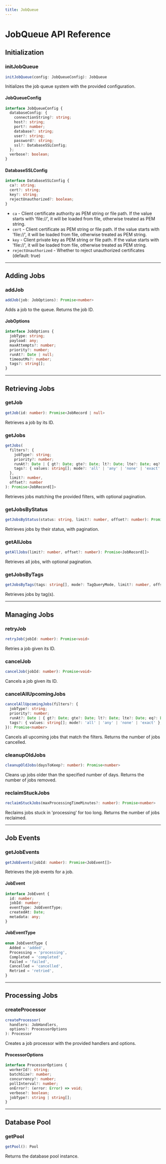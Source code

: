 ```yaml
---
title: JobQueue
---
```


# JobQueue API Reference

## Initialization

### initJobQueue

```ts
initJobQueue(config: JobQueueConfig): JobQueue
```

Initializes the job queue system with the provided configuration.

#### JobQueueConfig

```ts
interface JobQueueConfig {
  databaseConfig: {
    connectionString?: string;
    host?: string;
    port?: number;
    database?: string;
    user?: string;
    password?: string;
    ssl?: DatabaseSSLConfig;
  };
  verbose?: boolean;
}
```

#### DatabaseSSLConfig

```ts
interface DatabaseSSLConfig {
  ca?: string;
  cert?: string;
  key?: string;
  rejectUnauthorized?: boolean;
}
```

- `ca` - Client certificate authority as PEM string or file path. If the value starts with 'file://', it will be loaded from file, otherwise treated as PEM string.
- `cert` - Client certificate as PEM string or file path. If the value starts with 'file://', it will be loaded from file, otherwise treated as PEM string.
- `key` - Client private key as PEM string or file path. If the value starts with 'file://', it will be loaded from file, otherwise treated as PEM string.
- `rejectUnauthorized` - Whether to reject unauthorized certificates (default: true)

---

## Adding Jobs

### addJob

```ts
addJob(job: JobOptions): Promise<number>
```

Adds a job to the queue. Returns the job ID.

#### JobOptions

```ts
interface JobOptions {
  jobType: string;
  payload: any;
  maxAttempts?: number;
  priority?: number;
  runAt?: Date | null;
  timeoutMs?: number;
  tags?: string[];
}
```

---

## Retrieving Jobs

### getJob

```ts
getJob(id: number): Promise<JobRecord | null>
```

Retrieves a job by its ID.

### getJobs

```ts
getJobs(
  filters?: {
    jobType?: string;
    priority?: number;
    runAt?: Date | { gt?: Date; gte?: Date; lt?: Date; lte?: Date; eq?: Date };
    tags?: { values: string[]; mode?: 'all' | 'any' | 'none' | 'exact' };
  },
  limit?: number,
  offset?: number
): Promise<JobRecord[]>
```

Retrieves jobs matching the provided filters, with optional pagination.

### getJobsByStatus

```ts
getJobsByStatus(status: string, limit?: number, offset?: number): Promise<JobRecord[]>
```

Retrieves jobs by their status, with pagination.

### getAllJobs

```ts
getAllJobs(limit?: number, offset?: number): Promise<JobRecord[]>
```

Retrieves all jobs, with optional pagination.

### getJobsByTags

```ts
getJobsByTags(tags: string[], mode?: TagQueryMode, limit?: number, offset?: number): Promise<JobRecord[]>
```

Retrieves jobs by tag(s).

---

## Managing Jobs

### retryJob

```ts
retryJob(jobId: number): Promise<void>
```

Retries a job given its ID.

### cancelJob

```ts
cancelJob(jobId: number): Promise<void>
```

Cancels a job given its ID.

### cancelAllUpcomingJobs

```ts
cancelAllUpcomingJobs(filters?: {
  jobType?: string;
  priority?: number;
  runAt?: Date | { gt?: Date; gte?: Date; lt?: Date; lte?: Date; eq?: Date };
  tags?: { values: string[]; mode?: 'all' | 'any' | 'none' | 'exact' };
}): Promise<number>
```

Cancels all upcoming jobs that match the filters. Returns the number of jobs cancelled.

### cleanupOldJobs

```ts
cleanupOldJobs(daysToKeep?: number): Promise<number>
```

Cleans up jobs older than the specified number of days. Returns the number of jobs removed.

### reclaimStuckJobs

```ts
reclaimStuckJobs(maxProcessingTimeMinutes?: number): Promise<number>
```

Reclaims jobs stuck in 'processing' for too long. Returns the number of jobs reclaimed.

---

## Job Events

### getJobEvents

```ts
getJobEvents(jobId: number): Promise<JobEvent[]>
```

Retrieves the job events for a job.

#### JobEvent

```ts
interface JobEvent {
  id: number;
  jobId: number;
  eventType: JobEventType;
  createdAt: Date;
  metadata: any;
}
```

#### JobEventType

```ts
enum JobEventType {
  Added = 'added',
  Processing = 'processing',
  Completed = 'completed',
  Failed = 'failed',
  Cancelled = 'cancelled',
  Retried = 'retried',
}
```

---

## Processing Jobs

### createProcessor

```ts
createProcessor(
  handlers: JobHandlers,
  options?: ProcessorOptions
): Processor
```

Creates a job processor with the provided handlers and options.

#### ProcessorOptions

```ts
interface ProcessorOptions {
  workerId?: string;
  batchSize?: number;
  concurrency?: number;
  pollInterval?: number;
  onError?: (error: Error) => void;
  verbose?: boolean;
  jobType?: string | string[];
}
```

---

## Database Pool

### getPool

```ts
getPool(): Pool
```

Returns the database pool instance.
